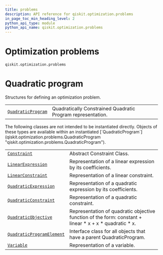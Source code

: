 ```yaml
---
title: problems
description: API reference for qiskit.optimization.problems
in_page_toc_min_heading_level: 2
python_api_type: module
python_api_name: qiskit.optimization.problems
---
```


<span id="module-qiskit.optimization.problems" />

<span id="qiskit-optimization-problems" />

<span id="optimization-problems-qiskit-optimization-problems" />

# Optimization problems

<span id="module-qiskit.optimization.problems" />

`qiskit.optimization.problems`

# Quadratic program

Structures for defining an optimization problem.

|                                                                                                                     |                                                             |
| ------------------------------------------------------------------------------------------------------------------- | ----------------------------------------------------------- |
| [`QuadraticProgram`](qiskit.optimization.problems.QuadraticProgram "qiskit.optimization.problems.QuadraticProgram") | Quadratically Constrained Quadratic Program representation. |

<Admonition title="Note" type="note">
  The following classes are not intended to be instantiated directly. Objects of these types are available within an instantiated [`QuadraticProgram`](qiskit.optimization.problems.QuadraticProgram "qiskit.optimization.problems.QuadraticProgram").
</Admonition>

|                                                                                                                                          |                                                                                                           |
| ---------------------------------------------------------------------------------------------------------------------------------------- | --------------------------------------------------------------------------------------------------------- |
| [`Constraint`](qiskit.optimization.problems.Constraint "qiskit.optimization.problems.Constraint")                                        | Abstract Constraint Class.                                                                                |
| [`LinearExpression`](qiskit.optimization.problems.LinearExpression "qiskit.optimization.problems.LinearExpression")                      | Representation of a linear expression by its coefficients.                                                |
| [`LinearConstraint`](qiskit.optimization.problems.LinearConstraint "qiskit.optimization.problems.LinearConstraint")                      | Representation of a linear constraint.                                                                    |
| [`QuadraticExpression`](qiskit.optimization.problems.QuadraticExpression "qiskit.optimization.problems.QuadraticExpression")             | Representation of a quadratic expression by its coefficients.                                             |
| [`QuadraticConstraint`](qiskit.optimization.problems.QuadraticConstraint "qiskit.optimization.problems.QuadraticConstraint")             | Representation of a quadratic constraint.                                                                 |
| [`QuadraticObjective`](qiskit.optimization.problems.QuadraticObjective "qiskit.optimization.problems.QuadraticObjective")                | Representation of quadratic objective function of the form: constant + linear \* x + x \* quadratic \* x. |
| [`QuadraticProgramElement`](qiskit.optimization.problems.QuadraticProgramElement "qiskit.optimization.problems.QuadraticProgramElement") | Interface class for all objects that have a parent QuadraticProgram.                                      |
| [`Variable`](qiskit.optimization.problems.Variable "qiskit.optimization.problems.Variable")                                              | Representation of a variable.                                                                             |


